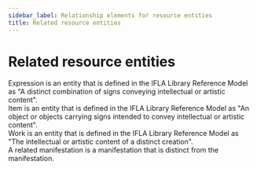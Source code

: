 ```yaml
---
sidebar_label: Relationship elements for resource entities
title: Related resource entities
---
```

# Related resource entities

<div className="guid">
Expression is an entity that is defined in the <InLink href="https://repository.ifla.org/handle/20.500.14598/40.2">IFLA Library Reference Model</InLink> as "A distinct combination of signs conveying intellectual or artistic content".
</div>

<div className="guid">
Item is an entity that is defined in the <InLink href="https://repository.ifla.org/handle/20.500.14598/40.2">IFLA Library Reference Model</InLink> as "An object or objects carrying signs intended to convey intellectual or artistic content".
</div>

<div className="guid">
Work is an entity that is defined in the <InLink href="https://repository.ifla.org/handle/20.500.14598/40.2">IFLA Library Reference Model</InLink> as "The intellectual or artistic content of a distinct creation".
</div>

<div className="guid">
A related manifestation is a manifestation that is distinct from the manifestation.
</div>
